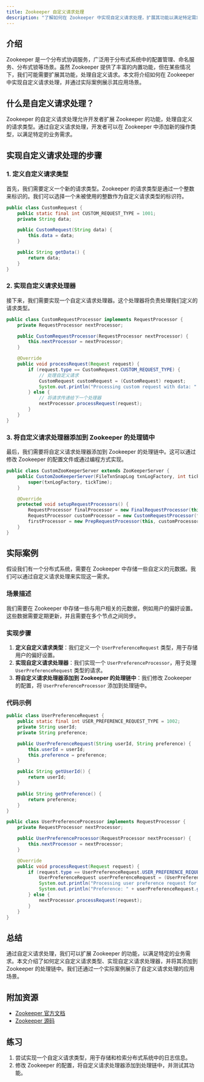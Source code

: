 ```yaml
---
title: Zookeeper 自定义请求处理
description: "了解如何在 Zookeeper 中实现自定义请求处理，扩展其功能以满足特定需求。本文将从基础概念讲起，逐步深入，并提供实际案例和代码示例。"
---
```


## 介绍

Zookeeper 是一个分布式协调服务，广泛用于分布式系统中的配置管理、命名服务、分布式锁等场景。虽然 Zookeeper 提供了丰富的内置功能，但在某些情况下，我们可能需要扩展其功能，处理自定义请求。本文将介绍如何在 Zookeeper 中实现自定义请求处理，并通过实际案例展示其应用场景。

## 什么是自定义请求处理？

Zookeeper 的自定义请求处理允许开发者扩展 Zookeeper 的功能，处理自定义的请求类型。通过自定义请求处理，开发者可以在 Zookeeper 中添加新的操作类型，以满足特定的业务需求。

## 实现自定义请求处理的步骤

### 1. 定义自定义请求类型

首先，我们需要定义一个新的请求类型。Zookeeper 的请求类型是通过一个整数来标识的。我们可以选择一个未被使用的整数作为自定义请求类型的标识符。

```java
public class CustomRequest {
    public static final int CUSTOM_REQUEST_TYPE = 1001;
    private String data;

    public CustomRequest(String data) {
        this.data = data;
    }

    public String getData() {
        return data;
    }
}
```

### 2. 实现自定义请求处理器

接下来，我们需要实现一个自定义请求处理器。这个处理器将负责处理我们定义的请求类型。

```java
public class CustomRequestProcessor implements RequestProcessor {
    private RequestProcessor nextProcessor;

    public CustomRequestProcessor(RequestProcessor nextProcessor) {
        this.nextProcessor = nextProcessor;
    }

    @Override
    public void processRequest(Request request) {
        if (request.type == CustomRequest.CUSTOM_REQUEST_TYPE) {
            // 处理自定义请求
            CustomRequest customRequest = (CustomRequest) request;
            System.out.println("Processing custom request with data: " + customRequest.getData());
        } else {
            // 将请求传递给下一个处理器
            nextProcessor.processRequest(request);
        }
    }
}
```

### 3. 将自定义请求处理器添加到 Zookeeper 的处理链中

最后，我们需要将自定义请求处理器添加到 Zookeeper 的处理链中。这可以通过修改 Zookeeper 的配置文件或通过编程方式实现。

```java
public class CustomZooKeeperServer extends ZooKeeperServer {
    public CustomZooKeeperServer(FileTxnSnapLog txnLogFactory, int tickTime) {
        super(txnLogFactory, tickTime);
    }

    @Override
    protected void setupRequestProcessors() {
        RequestProcessor finalProcessor = new FinalRequestProcessor(this);
        RequestProcessor customProcessor = new CustomRequestProcessor(finalProcessor);
        firstProcessor = new PrepRequestProcessor(this, customProcessor);
    }
}
```

## 实际案例

假设我们有一个分布式系统，需要在 Zookeeper 中存储一些自定义的元数据。我们可以通过自定义请求处理来实现这一需求。

### 场景描述

我们需要在 Zookeeper 中存储一些与用户相关的元数据，例如用户的偏好设置。这些数据需要定期更新，并且需要在多个节点之间同步。

### 实现步骤

1. **定义自定义请求类型**：我们定义一个 `UserPreferenceRequest` 类型，用于存储用户的偏好设置。
2. **实现自定义请求处理器**：我们实现一个 `UserPreferenceProcessor`，用于处理 `UserPreferenceRequest` 类型的请求。
3. **将自定义请求处理器添加到 Zookeeper 的处理链中**：我们修改 Zookeeper 的配置，将 `UserPreferenceProcessor` 添加到处理链中。

### 代码示例

```java
public class UserPreferenceRequest {
    public static final int USER_PREFERENCE_REQUEST_TYPE = 1002;
    private String userId;
    private String preference;

    public UserPreferenceRequest(String userId, String preference) {
        this.userId = userId;
        this.preference = preference;
    }

    public String getUserId() {
        return userId;
    }

    public String getPreference() {
        return preference;
    }
}

public class UserPreferenceProcessor implements RequestProcessor {
    private RequestProcessor nextProcessor;

    public UserPreferenceProcessor(RequestProcessor nextProcessor) {
        this.nextProcessor = nextProcessor;
    }

    @Override
    public void processRequest(Request request) {
        if (request.type == UserPreferenceRequest.USER_PREFERENCE_REQUEST_TYPE) {
            UserPreferenceRequest userPreferenceRequest = (UserPreferenceRequest) request;
            System.out.println("Processing user preference request for user: " + userPreferenceRequest.getUserId());
            System.out.println("Preference: " + userPreferenceRequest.getPreference());
        } else {
            nextProcessor.processRequest(request);
        }
    }
}
```

## 总结

通过自定义请求处理，我们可以扩展 Zookeeper 的功能，以满足特定的业务需求。本文介绍了如何定义自定义请求类型、实现自定义请求处理器，并将其添加到 Zookeeper 的处理链中。我们还通过一个实际案例展示了自定义请求处理的应用场景。

## 附加资源

- [Zookeeper 官方文档](https://zookeeper.apache.org/doc/current/)
- [Zookeeper 源码](https://github.com/apache/zookeeper)

## 练习

1. 尝试实现一个自定义请求类型，用于存储和检索分布式系统中的日志信息。
2. 修改 Zookeeper 的配置，将自定义请求处理器添加到处理链中，并测试其功能。